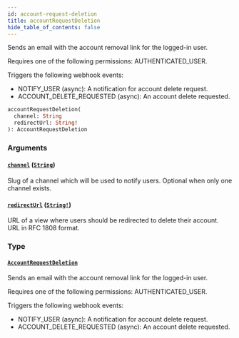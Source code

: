 ```yaml
---
id: account-request-deletion
title: accountRequestDeletion
hide_table_of_contents: false
---
```


Sends an email with the account removal link for the logged-in user.

Requires one of the following permissions: AUTHENTICATED_USER.

Triggers the following webhook events:

- NOTIFY_USER (async): A notification for account delete request.
- ACCOUNT_DELETE_REQUESTED (async): An account delete requested.

```graphql
accountRequestDeletion(
  channel: String
  redirectUrl: String!
): AccountRequestDeletion
```

### Arguments

#### [`channel`](#) ([`String`](../../../developer/api-reference/scalars/string))

Slug of a channel which will be used to notify users. Optional when only one channel exists.

#### [`redirectUrl`](#) ([`String!`](../../../developer/api-reference/scalars/string))

URL of a view where users should be redirected to delete their account. URL in RFC 1808 format.

### Type

#### [`AccountRequestDeletion`](../../../developer/api-reference/objects/account-request-deletion)

Sends an email with the account removal link for the logged-in user.

Requires one of the following permissions: AUTHENTICATED_USER.

Triggers the following webhook events:

- NOTIFY_USER (async): A notification for account delete request.
- ACCOUNT_DELETE_REQUESTED (async): An account delete requested.
